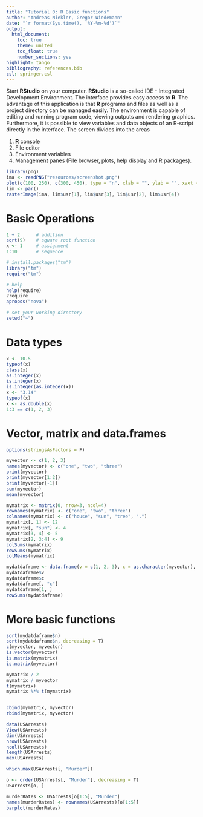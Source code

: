 ```yaml
---
title: "Tutorial 0: R Basic functions"
author: "Andreas Niekler, Gregor Wiedemann"
date: "`r format(Sys.time(), '%Y-%m-%d')`"
output: 
  html_document:
    toc: true
    theme: united
    toc_float: true
    number_sections: yes
highlight: tango
bibliography: references.bib
csl: springer.csl
---
```


Start **RStudio** on your computer. **RStudio** is a so-called IDE - Integrated Development Environment. The interface provides easy access to **R**. The advantage of this application is that **R** programs and files as well as a project directory can be managed easily. The environment is capable of editing and running program code, viewing outputs and rendering graphics. Furthermore, it is possible to view variables and data objects of an R-script directly in the interface. The screen divides into the areas

1. **R** console
2. File editor
3. Environment variables
4. Management panes (File browser, plots, help display and R packages).

```r
library(png)
ima <- readPNG("resources/screenshot.png")
plot(c(100, 250), c(300, 450), type = "n", xlab = "", ylab = "", xaxt = "n",yaxt = "n")
lim <- par()
rasterImage(ima, lim$usr[1], lim$usr[3], lim$usr[2], lim$usr[4])
```


# Basic Operations


```r
1 + 2      # addition
sqrt(9)    # square root function
x <- 1     # assignment
1:10       # sequence

# install.packages("tm") 
library("tm")
require("tm")

# help
help(require) 
?require
apropos("nova")

# set your working directory
setwd("~") 
```

# Data types

```r
x <- 10.5
typeof(x)
class(x)
as.integer(x)
is.integer(x)
is.integer(as.integer(x))
x <- "3.14"
typeof(x)
x <- as.double(x)
1:3 == c(1, 2, 3)
```

# Vector, matrix and data.frames

```r
options(stringsAsFactors = F)

myvector <- c(1, 2, 3)
names(myvector) <- c("one", "two", "three")
print(myvector)
print(myvector[1:2])
print(myvector[-1])
sum(myvector)
mean(myvector)

mymatrix <- matrix(0, nrow=3, ncol=4)
rownames(mymatrix) <- c("one", "two", "three")
colnames(mymatrix) <- c("house", "sun", "tree", ".")
mymatrix[, 1] <- 12
mymatrix[, "sun"] <- 4
mymatrix[3, 4] <- 5
mymatrix[2, 3:4] <- 9
colSums(mymatrix)
rowSums(mymatrix)
colMeans(mymatrix)

mydatdaframe <- data.frame(v = c(1, 2, 3), c = as.character(myvector), n = c("one", "two", "three"))
mydatdaframe$v
mydatdaframe$c
mydatdaframe[, "c"]
mydatdaframe[1, ]
rowSums(mydatdaframe)
```


# More basic functions

```r
sort(mydatdaframe$n)
sort(mydatdaframe$n, decreasing = T)
c(myvector, myvector)
is.vector(myvector)
is.matrix(mymatrix)
is.matrix(myvector)

mymatrix / 2
mymatrix / myvector
t(mymatrix)
mymatrix %*% t(mymatrix)


cbind(mymatrix, myvector)
rbind(mymatrix, myvector)

data(USArrests)
View(USArrests)
dim(USArrests)
nrow(USArrests)
ncol(USArrests)
length(USArrests)
max(USArrests)

which.max(USArrests[, "Murder"])

o <- order(USArrests[, "Murder"], decreasing = T)
USArrests[o, ]

murderRates <- USArrests[o[1:5], "Murder"]
names(murderRates) <- rownames(USArrests)[o[1:5]]
barplot(murderRates)

```
